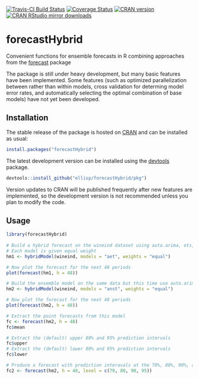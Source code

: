 [![Travis-CI Build Status](https://travis-ci.org/ellisp/forecastHybrid.svg?branch=master)](https://travis-ci.org/ellisp/forecastHybrid)
[![Coverage Status](https://coveralls.io/repos/github/ellisp/forecastHybrid/badge.svg?branch=master)](https://coveralls.io/github/ellisp/forecastHybrid?branch=master)
[![CRAN version](http://www.r-pkg.org/badges/version/forecastHybrid)](http://www.r-pkg.org/pkg/forecastHybrid)
[![CRAN RStudio mirror downloads](http://cranlogs.r-pkg.org/badges/ggseas)](http://www.r-pkg.org/pkg/ggseas)

# forecastHybrid
Convenient functions for ensemble forecasts in R combining approaches from the [forecast](https://github.com/robjhyndman/forecast) package

The package is still under heavy development, but many basic features have been implemented. Some features (such as optimized parallelization between rather than within models, cross validation for determing model error rates, and automatically selecting the optimal combination of base models) have not yet been developed.


## Installation
The stable release of the package is hosted on [CRAN](https://cran.r-project.org/web/packages/forecastHybrid/index.html) and can be installed as usual:
````r
install.packages("forecastHybrid")
````

The latest development version can be installed using the [devtools](https://cran.r-project.org/web/packages/devtools/index.html) package.


```r
devtools::install_github("ellisp/forecastHybrid/pkg")
```
Version updates to CRAN will be published frequently after new features are implemented, so the development version is not recommended unless you plan to modify the code.

## Usage

```r
library(forecastHybrid)
 
# Build a hybrid forecast on the wineind dataset using auto.arima, ets, and tbats models.
# Each model is given equal weight
hm1 <- hybridModel(wineind, models = "aet", weights = "equal")

# Now plot the forecast for the next 48 periods
plot(forecast(hm1, h = 48))

# Build the ensemble model on the same data but this time use auto.arima, nnetar, stlm, and tbats models.
hm2 <- hybridModel(wineind, models = "anst", weights = "equal")

# Now plot the forecast for the next 48 periods
plot(forecast(hm2, h = 48))

# Extract the point forecasts from this model
fc <- forecast(hm2, h = 48)
fc$mean

# Extract the (default) upper 80% and 95% prediction intervals
fc$upper
# Extract the (default) lower 80% and 95% prediction intervals
fc$lower

# Produce a forecast with prediction interavals at the 70%, 80%, 90%, and 95% levels
fc2 <- forecast(hm2, h = 48, level = c(70, 80, 90, 95))
```

